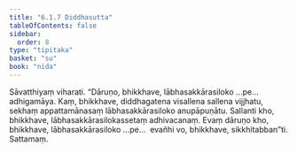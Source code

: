 ```yaml
---
title: "6.1.7 Diddhasutta"
tableOfContents: false
sidebar:
  order: 8
type: "tipitaka"
basket: "su"
book: "nida"
---
```



<DynamicBreadcrumb />

<Division number="163" book="nida" bookNo="12" page="427">

<Paragraph number="1036" book="nida">
Sāvatthiyaṃ viharati. “Dāruṇo, bhikkhave, lābhasakkārasiloko …pe…  adhigamāya. Kaṃ, bhikkhave, diddhagatena visallena sallena vijjhatu, sekhaṃ appattamānasaṃ lābhasakkārasiloko anupāpuṇātu.
</Paragraph>

<Paragraph number="1037" book="nida">
Sallanti kho, bhikkhave, lābhasakkārasilokassetaṃ adhivacanaṃ. Evaṃ dāruṇo kho, bhikkhave, lābhasakkārasiloko …pe…  evañhi vo, bhikkhave, sikkhitabban”ti.

</Paragraph>
</Division>

<Paragraph number="1038" type="center" book="nida">
Sattamaṃ.
</Paragraph>